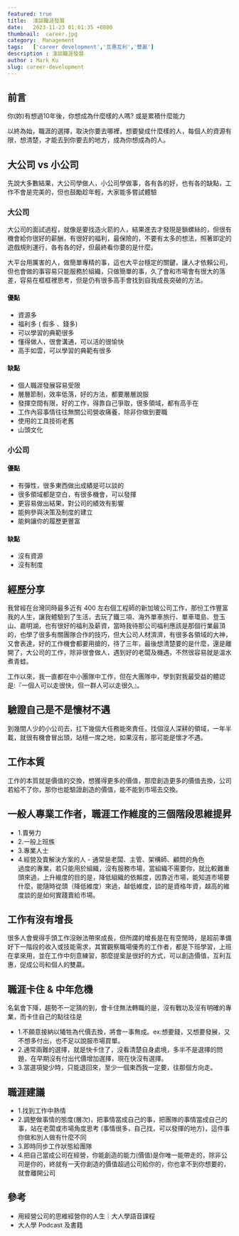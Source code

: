 ```yaml
---
featured: true
title:  淺談職涯發展
date:   2023-11-23 01:01:35 +0800
thumbnail:  career.jpg
category:  Management
tags:   ['career development','互惠互利','雙贏']
description : 淺談職涯發展
author : Mark Ku
slug: career-development
---
```

## 前言
你(妳)有想過10年後，你想成為什麼樣的人嗎? 或是累積什麼能力  

以終為始，職涯的選擇，取決你要去哪裡，想要變成什麼樣的人，每個人的資源有限，想清楚，才能去到你要去的地方，成為你想成為的人。

## 大公司 vs 小公司
先說大多數結果，大公司學做人，小公司學做事，各有各的好，也有各的缺點，工作不會是完美的，但也鼓勵趁年輕，大家能多嘗試體驗

### 大公司
大公司的面試過程，就像是要找造火箭的人，結果進去才發現是鎖螺絲的，但很有機會給你很好的薪酬，有很好的福利，最保險的，不要有太多的想法，照著即定的遊戲規則運行，各有各的好，但最終看你要的是什麼。  

大平台用厲害的人，做簡單專精的事，這也大平台穩定的關鍵，讓人才依賴公司，但也會做的事容易只能服務於組織，只做簡單的事，久了會和市場會有很大的落差，容易在框框裡思考，但是仍有很多高手會找到自我成長突破的方法。  

#### 優點
* 資源多
* 福利多 ( 假多 、錢多)
* 可以學習的典範很多
* 懂得做人，很會溝通，可以活的很愉快
* 高手如雲，可以學習的典範有很多

#### 缺點
* 個人職涯發展容易受限
* 層層節制，效率低落，好的方法，都要層層說服
* 發揮空間有限，好的工作，得靠自己爭取，很多領域，都有高手在
* 工作內容事情往往無關公司營收痛養，除非你做到要職
* 使用的工具技術老舊
* 山頭文化

### 小公司
#### 優點
* 有彈性，很多東西做出成績是可以談的
* 很多領域都是空白，有很多機會，可以發揮
* 更容易做出結果，對公司的績效有影響
* 能夠參與決策及制度的建立
* 能夠讓你的履歷更豐富

#### 缺點
* 沒有資源
* 沒有制度  

## 經歷分享
我曾經在台灣同時最多近有 400 左右個工程師的新加坡公司工作，那份工作豐富我的人生，讓我體驗到了生活，去玩了鐵三項、海外單車旅行、單車環島、登玉山、嘉明湖，也有很好的福利及薪資，當時我待那公司福利應該是那個行業最頂的，也學了很多有關團隊合作的技巧，但大公司人材濟濟，有很多各領域的大神，又會表達，好的工作機會都要用搶的，待了三年，最後想清楚要的是什麼，還是離開了，大公司的工作，除非很會做人，遇到好的老闆及機遇，不然很容易就是溫水煮青蛙。  

工作以來，我一直都在中小團隊中工作，但在大團隊中，學到對我最受益的體認是:『一個人可以走很快，但一群人可以走很久』。

## 驗證自己是不是懷材不遇
到幾間人少的小公司去，扛下幾個大任務能來責任，找個沒人深耕的領域，一年半載，就很有機會冒出頭，站穩一席之地，如果沒有，那可能是懷才不遇。

## 工作本質
工作的本質就是價值的交換，想獲得更多的價值，那麼創造更多的價值去換，公司若給不了你，那你也能驗證創造的價值，能不能到市場去交換。

## 一般人專業工作者，職涯工作維度的三個階段思維提昇
* 1.賣勞力  
* 2.一般上班族  
* 3.專業人士  
* 4.經營及賣解決方案的人 - 通常是老闆、主管、架構師、顧問的角色  
過度的專業，若只能用於組織，沒有服務市場，當組織不需要你，就比較難重頭來過，上升維度的目的是，降低組織的依賴度，因靠近市場，能知道市場要什麼，能隨時從頭（降低維度）來過，越低維度，談的是資格年資，越高的維度談的是如何實踐賣給市場。

## 工作有沒有增長
很多人會覺得手頭工作沒辦法帶來成長，但所謂的增長是在有空閒時，是超前準備好下一階段的收入或技能需求，其實觀察職場優秀的工作者，都是下班學習，上班在拿來用，並在工作中刻意練習，那麼提案是很好的方式，可以創造價值，互利互惠，促成公司和個人的雙贏。

## 職涯卡住 & 中年危機
名氣會下降，趨勢不一定猜的到，會卡住無法轉職的是，沒有戰功及沒有明確的專業，而卡住自己的點往往是  
* 1.不願意接納以犧牲為代價去換，將會一事無成。ex:想要錢，又想要發展，又不想多付出，也不足以說服市場買單。
* 2.通常兩難的選擇，就是快卡住了，沒看清楚自身處境，多半不是選擇的問題，在早期沒有付出代價增加選擇，現在快沒有選擇。
* 3.當選項變少時，只能退回來，至少一個東西我一定要，往那個方向走。

## 職涯建議
* 1.找到工作中熱情
* 2.調整做事情的態度(層次)，把事情當成自己的事，把團隊的事情當成自己的事，站在老闆或市場角度思考 (事情很多，自己找，可以發揮的地方)，這件事你做和別人做有什麼不同
* 3.即時同步工作狀態給團隊
* 4.把自己當成公司在經營，你能創造的能力(價值)是你唯一能帶走的，除非公司是你的，終就有一天你創造的價值超過公司給你的，你也拿不到你想要的，就會離開公司

## 參考
* 用經營公司的思維經營你的人生｜大人學語音課程
* 大人學 Podcast 及書籍
